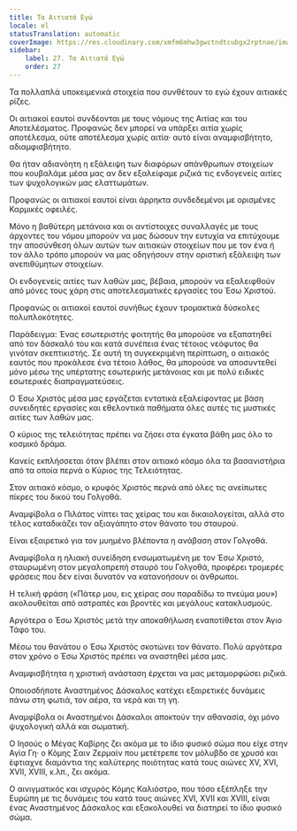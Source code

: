 ```yaml
---
title: Τα Αιτιατά Εγώ
locale: el
statusTranslation: automatic
coverImage: https://res.cloudinary.com/xmfm6mhw3gwctndtcubgx2rptnae/image/upload/v1741354419/small_cover_la_gran_rebelion_28716e29d2.webp
sidebar:
    label: 27. Τα Αιτιατά Εγώ
    order: 27
---
```

Τα πολλαπλά υποκειμενικά στοιχεία που συνθέτουν το εγώ έχουν αιτιακές ρίζες.

Οι αιτιακοί εαυτοί συνδέονται με τους νόμους της Αιτίας και του Αποτελέσματος. Προφανώς δεν μπορεί να υπάρξει αιτία χωρίς αποτέλεσμα, ούτε αποτέλεσμα χωρίς αιτία· αυτό είναι αναμφισβήτητο, αδιαμφισβήτητο.

Θα ήταν αδιανόητη η εξάλειψη των διαφόρων απάνθρωπων στοιχείων που κουβαλάμε μέσα μας αν δεν εξαλείφαμε ριζικά τις ενδογενείς αιτίες των ψυχολογικών μας ελαττωμάτων.

Προφανώς οι αιτιακοί εαυτοί είναι άρρηκτα συνδεδεμένοι με ορισμένες Καρμικές οφειλές.

Μόνο η βαθύτερη μετάνοια και οι αντίστοιχες συναλλαγές με τους άρχοντες του νόμου μπορούν να μας δώσουν την ευτυχία να επιτύχουμε την αποσύνθεση όλων αυτών των αιτιακών στοιχείων που με τον ένα ή τον άλλο τρόπο μπορούν να μας οδηγήσουν στην οριστική εξάλειψη των ανεπιθύμητων στοιχείων.

Οι ενδογενείς αιτίες των λαθών μας, βέβαια, μπορούν να εξαλειφθούν από μόνες τους χάρη στις αποτελεσματικές εργασίες του Έσω Χριστού.

Προφανώς οι αιτιακοί εαυτοί συνήθως έχουν τρομακτικά δύσκολες πολυπλοκότητες.

Παράδειγμα: Ένας εσωτεριστής φοιτητής θα μπορούσε να εξαπατηθεί από τον δάσκαλό του και κατά συνέπεια ένας τέτοιος νεόφυτος θα γινόταν σκεπτικιστής. Σε αυτή τη συγκεκριμένη περίπτωση, ο αιτιακός εαυτός που προκάλεσε ένα τέτοιο λάθος, θα μπορούσε να αποσυντεθεί μόνο μέσω της υπέρτατης εσωτερικής μετάνοιας και με πολύ ειδικές εσωτερικές διαπραγματεύσεις.

Ο Έσω Χριστός μέσα μας εργάζεται εντατικά εξαλείφοντας με βάση συνειδητές εργασίες και εθελοντικά παθήματα όλες αυτές τις μυστικές αιτίες των λαθών μας.

Ο κύριος της τελειότητας πρέπει να ζήσει στα έγκατα βάθη μας όλο το κοσμικό δράμα.

Κανείς εκπλήσσεται όταν βλέπει στον αιτιακό κόσμο όλα τα βασανιστήρια από τα οποία περνά ο Κύριος της Τελειότητας.

Στον αιτιακό κόσμο, ο κρυφός Χριστός περνά από όλες τις ανείπωτες πίκρες του δικού του Γολγοθά.

Αναμφίβολα ο Πιλάτος νίπτει τας χείρας του και δικαιολογείται, αλλά στο τέλος καταδικάζει τον αξιαγάπητο στον θάνατο του σταυρού.

Είναι εξαιρετικό για τον μυημένο βλέποντα η ανάβαση στον Γολγοθά.

Αναμφίβολα η ηλιακή συνείδηση ενσωματωμένη με τον Έσω Χριστό, σταυρωμένη στον μεγαλοπρεπή σταυρό του Γολγοθά, προφέρει τρομερές φράσεις που δεν είναι δυνατόν να κατανοήσουν οι άνθρωποι.

Η τελική φράση («Πάτερ μου, εις χείρας σου παραδίδω το πνεύμα μου») ακολουθείται από αστραπές και βροντές και μεγάλους κατακλυσμούς.

Αργότερα ο Έσω Χριστός μετά την αποκαθήλωση εναποτίθεται στον Άγιο Τάφο του.

Μέσω του θανάτου ο Έσω Χριστός σκοτώνει τον θάνατο. Πολύ αργότερα στον χρόνο ο Έσω Χριστός πρέπει να αναστηθεί μέσα μας.

Αναμφισβήτητα η χριστική ανάσταση έρχεται να μας μεταμορφώσει ριζικά.

Οποιοσδήποτε Αναστημένος Δάσκαλος κατέχει εξαιρετικές δυνάμεις πάνω στη φωτιά, τον αέρα, τα νερά και τη γη.

Αναμφίβολα οι Αναστημένοι Δάσκαλοι αποκτούν την αθανασία, όχι μόνο ψυχολογική αλλά και σωματική.

Ο Ιησούς ο Μέγας Καβίρης ζει ακόμα με το ίδιο φυσικό σώμα που είχε στην Αγία Γη· ο Κόμης Σαιν Ζερμαίν που μετέτρεπε τον μόλυβδο σε χρυσό και έφτιαχνε διαμάντια της καλύτερης ποιότητας κατά τους αιώνες XV, XVI, XVII, XVIII, κ.λπ., ζει ακόμα.

Ο αινιγματικός και ισχυρός Κόμης Καλιόστρο, που τόσο εξέπληξε την Ευρώπη με τις δυνάμεις του κατά τους αιώνες XVI, XVII και XVIII, είναι ένας Αναστημένος Δάσκαλος και εξακολουθεί να διατηρεί το ίδιο φυσικό σώμα.

